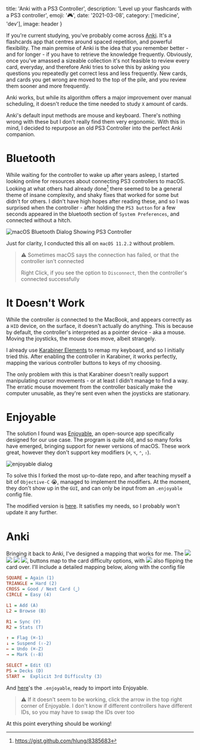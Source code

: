 


  title: 'Anki with a PS3 Controller',
  description: 'Level up your flashcards with a PS3 controller',
  emoji: '🎮',
  date: '2021-03-08',
  category: ['medicine', 'dev'],
  image: header
}

If you're current studying, you've probably come across [Anki](https://apps.ankiweb.net/). It's a flashcards app that centres around spaced repetition, and powerful flexibility. The main premise of Anki is the idea that you remember better - and for longer - if you have to retrieve the knowledge frequently. Obviously, once you've amassed a sizeable collection it's not feasible to review every card, everyday, and therefore Anki tries to solve this by asking you questions you repeatedly get correct less and less frequently. New cards, and cards you get wrong are moved to the top of the pile, and you review them sooner and more frequently.

Anki works, but while its algorithm offers a major improvement over manual scheduling, it doesn't reduce the time needed to study `X` amount of cards.

Anki's default input methods are mouse and keyboard. There's nothing wrong with these but I don't really find them very ergonomic. With this in mind, I decided to repurpose an old PS3 Controller into the perfect Anki companion.

# Bluetooth

While waiting for the controller to wake up after years asleep, I started looking online for resources about connecting PS3 controllers to macOS. Looking at what others had already done[^gist] there seemed to be a general theme of insane complexity, and shaky fixes that worked for some but didn't for others. I didn't have high hopes after reading these, and so I was surprised when the controller - after holding the `PS3 button` for a few seconds appeared in the bluetooth section of `System Preferences`, and connected without a hitch.

[^gist]: https://gist.github.com/hlung/8385683


<Image image={bluetooth} alt="macOS Bluetooth Dialog Showing PS3 Controller" />

Just for clarity, I conducted this all on `macOS 11.2.2` without problem.

> ⚠️ Sometimes macOS says the connection has failed, or that the controller isn't connected
> 
> Right Click, if you see the option to `Disconnect`, then the controller's connected successfully

# It Doesn't Work

While the controller *is* connected to the MacBook, and appears correctly as a `HID` device, on the surface, it doesn't actually do anything. This is because by default, the controller's interpreted as a pointer device - aka a mouse. Moving the joysticks, the mouse does move, albeit strangely.

I already use [Karabiner Elements](https://github.com/pqrs-org/Karabiner-Elements) to remap my keyboard, and so I initially tried this. After enabling the controller in Karabiner, it works perfectly, mapping the various controller buttons to keys of my choosing.

The only problem with this is that Karabiner doesn't really support manipulating cursor movements - or at least I didn't manage to find a way. The erratic mouse movement from the controller basically make the computer unusable, as they're sent even when the joysticks are stationary.

# Enjoyable

The solution I found was [Enjoyable](https://yukkurigames.com/enjoyable/), an open-source app specifically designed for our use case. The program is quite old, and so many forks have emerged, bringing support for newer versions of macOS. These work great, however they don't support key modifiers (`‌⌘`, `⌥`, `⌃`, `⇧`).


<Image image={enjoyable} alt="enjoyable dialog" />

To solve this I forked the most up-to-date repo, and after teaching myself a bit of `Objective-C` 😭, managed to implement the modifiers. At the moment, they don't show up in the `GUI`, and can only be input from an `.enjoyable` config file.

The modified version is [here](https://github.com/reubn/enjoyable). It satisfies my needs, so I probably won't update it any further.

# Anki

Bringing it back to Anki, I've designed a mapping that works for me. The <img className={inline} src={x} /> <img className={inline} src={s} /> <img className={inline} src={t} /> <img className={inline} src={o} />, buttons map to the card difficulty options, with <img className={inline} src={x} /> also flipping the card over. I'll include a detailed mapping below, along with the config file

```ini KEYMAP
SQUARE = Again (1)
TRIANGLE = Hard (2)
CROSS = Good / Next Card (⎵)
CIRCLE = Easy (4)

L1 = Add (A)
L2 = Browse (B)

R1 = Sync (Y)
R2 = Stats (T)

↑ = Flag (⌘-1)
↓ = Suspend (⇧-2)
← = Undo (⌘-Z)
→ = Mark (⇧-8)

SELECT = Edit (E)
PS = Decks (D)
START =  Explicit 3rd Difficulty (3)
```


And <a href={file}>here</a>'s the `.enjoyable`, ready to import into Enjoyable.

> ⚠️ If it doesn't seem to be working, click the arrow in the top right corner of Enjoyable.
> I don't know if different controllers have different IDs, so you may have to swap the IDs over too

At this point everything should be working!

